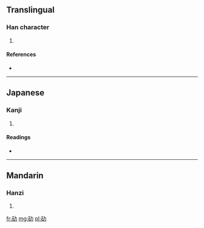 ==Translingual==

===Han character===
{{Han char|rn=19|rad=力|as=05|sn=7|four=|canj=一口大尸 (MRKS)}}

# {{defn|Han|sort=力05}}

====References====
* {{Han ref|kx=0147.060|dkj=02322|dj=0331.090|hdz=10368.050|uh=52AF|ud=21167}}

----

==Japanese==

===Kanji===
{{ja-kanji|grade=|rs=力05}}

# {{defn|lang=ja|sort=力05}}

====Readings====
* {{ja-readings|on=[[しょ]] (sho)|kun=[[つよい]] (tsuyoi)}}

----

==Mandarin==

===Hanzi===
{{cmn-hanzi|pin=[[zhū]] ([[zhu1]])|wg=chu<sup>1</sup>}}

# {{defn|lang=cmn|sort=力05}}

[[fr:劯]]
[[mg:劯]]
[[pl:劯]]